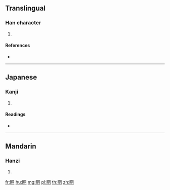 {{character info/new}}
==Translingual==

===Han character===
{{Han char|rn=109|rad=目|as=06|sn=11|four=|canj=BUBMR}}

# {{defn|Han|sort=目06}}

====References====
* {{Han ref|kx=0806.160|dkj=23283|dj=1222.020|hdz=42485.140|uh=772E|ud=30510}}

----

==Japanese==

===Kanji===
{{ja-kanji|grade=|rs=目06}}

# {{defn|lang=ja|sort=目06}}

====Readings====
* {{ja-readings|on=[[とう]] (tō), [[ず]] (zu)|kun=[[まぶち]] (mabuchi), [[みまわす]] (mimawasu)|nanori=}}

----

==Mandarin==

===Hanzi===
{{cmn-hanzi|pin=[[dòng]] ([[dong4]]), [[mī]] ([[mi1]]), [[mí]] ([[mi2]]), [[mì]] ([[mi4]])|wg=tung<sup>4</sup>, mi<sup>1</sup>, mi<sup>2</sup>, mi<sup>4</sup>}}

# {{defn|lang=cmn|sort=目06}}

[[fr:眮]]
[[hu:眮]]
[[mg:眮]]
[[pl:眮]]
[[th:眮]]
[[zh:眮]]